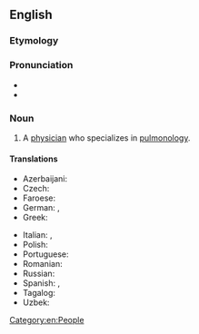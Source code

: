 ==English==

===Etymology===
{{suffix|en|pulmonology|ist}}

===Pronunciation===
* {{IPA|en|/ˌpʊlməˈnɒlədʒɪst/}}
* {{rhymes|en|ɒlədʒɪst}}

===Noun===
{{en-noun}}

# A [[physician]] who specializes in [[pulmonology]].
#: {{syn|en|pneumologist|respirologist}}

====Translations====
{{trans-top|a physician who specializes in pulmonology}}
* Azerbaijani: {{t|az|pulmonoloq}}
* Czech: {{t|cs|pneumolog|m}}
* Faroese: {{t|fo|lungalækni|m}}
* German: {{t|de|Lungenarzt|m}}, {{t+|de|Pneumologe|m}}
* Greek: {{t+|el|πνευμονολόγος|m}}
{{trans-mid}}
* Italian: {{t+|it|pneumologo|m}}, {{t|it|pneumologa|f}}
* Polish: {{t+|pl|pulmonolog|m|f}}
* Portuguese: {{t|pt|pneumologista|m|f}}
* Romanian: {{t+|ro|pneumolog}}
* Russian: {{t+|ru|пульмоно́лог}}
* Spanish: {{t+|es|neumólogo|m}}, {{t|es|neumóloga|f}}
* Tagalog: {{t|tl|palabaga}}
* Uzbek: {{t|uz|pulmonolog}}
{{trans-bottom}}

[[Category:en:People]]
{{c|en|Occupations|Pulmonology}}